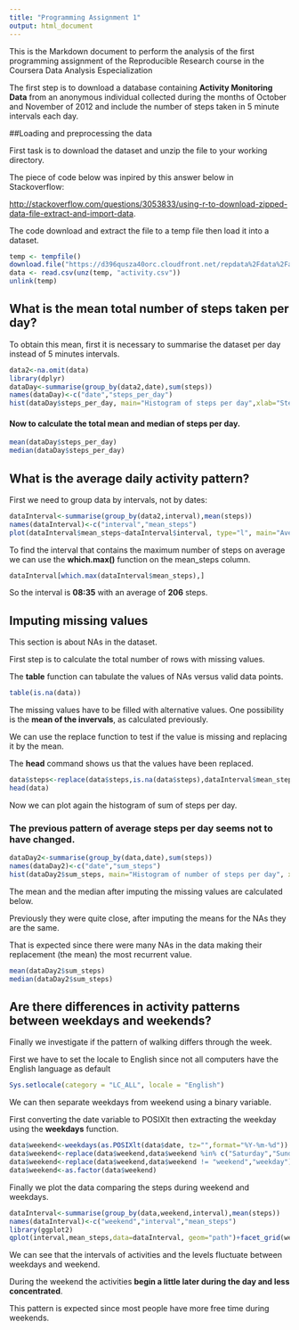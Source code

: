 ```yaml
---
title: "Programming Assignment 1"
output: html_document
---
```


This is the Markdown document to perform the analysis of the first programming assignment of the Reproducible Research course in the Coursera Data Analysis Especialization

The first step is to download a database containing **Activity Monitoring Data** from an anonymous individual collected during the months of October and November of 2012 and include the number of steps taken in 5 minute intervals each day.

##Loading and preprocessing the data

First task is to download the dataset and unzip the file to your working directory.    

The piece of code below was inpired by this answer below in Stackoverflow:    

<http://stackoverflow.com/questions/3053833/using-r-to-download-zipped-data-file-extract-and-import-data>.  

The code download and extract the file to a temp file then load it into a dataset.  


```r
temp <- tempfile()
download.file("https://d396qusza40orc.cloudfront.net/repdata%2Fdata%2Factivity.zip",temp)
data <- read.csv(unz(temp, "activity.csv"))
unlink(temp)
```



## What is the mean total number of steps taken per day?

To obtain this mean, first it is necessary to summarise the dataset per day instead of 5 minutes intervals.    

```r
data2<-na.omit(data)
library(dplyr)
dataDay<-summarise(group_by(data2,date),sum(steps))
names(dataDay)<-c("date","steps_per_day")
hist(dataDay$steps_per_day, main="Histogram of steps per day",xlab="Steps per day")

```

#### Now to calculate the total **mean** and **median** of steps per day.  

```r
mean(dataDay$steps_per_day)
median(dataDay$steps_per_day)
```



## What is the average daily activity pattern?

First we need to group data by intervals, not by dates:  

```r

dataInterval<-summarise(group_by(data2,interval),mean(steps))
names(dataInterval)<-c("interval","mean_steps")
plot(dataInterval$mean_steps~dataInterval$interval, type="l", main="Average number of steps per interval", xlab="Intervals", ylab="Average steps")
```

To find the interval that contains the maximum number of steps on average we can use the
**which.max()** function on the mean_steps column.  

```r

dataInterval[which.max(dataInterval$mean_steps),]

```

So the interval is **08:35** with an average of **206** steps.    
  
  
  
  
## Imputing missing values


This section is about NAs in the dataset.  

First step is to calculate the total number of rows with missing values.    

The **table** function can tabulate the values of NAs versus valid data points.  

```r

table(is.na(data))

```

The missing values have to be filled with alternative values. One possibility is the **mean of the invervals**, as calculated previously.  

We can use the replace function to test if the value is missing and replacing it by the mean.  

The **head** command shows us that the values have been replaced.  



```r

data$steps<-replace(data$steps,is.na(data$steps),dataInterval$mean_steps)
head(data)
```

Now we can plot again the histogram of sum of steps per day.  

### The previous pattern of average steps per day seems not to have changed.  

```r
dataDay2<-summarise(group_by(data,date),sum(steps))
names(dataDay2)<-c("date","sum_steps")
hist(dataDay2$sum_steps, main="Histogram of number of steps per day", xlab="Steps per day")

```

The mean and the median after imputing the missing values are calculated below.    

Previously they were quite close, after imputing the means for the NAs they are the same.  

That is expected since there were many NAs in the data making their replacement (the mean) the most recurrent value.   

```r

mean(dataDay2$sum_steps)
median(dataDay2$sum_steps)

```


## Are there differences in activity patterns between weekdays and weekends?

Finally we investigate if the pattern of walking differs through the week.  

First we have to set the locale to English since not all computers have the English language as default




```r
Sys.setlocale(category = "LC_ALL", locale = "English")

```

We can then separate weekdays from weekend using a binary variable. 

First converting the date variable to POSIXlt then extracting the weekday using the **weekdays** function.  


```r

data$weekend<-weekdays(as.POSIXlt(data$date, tz="",format="%Y-%m-%d"))
data$weekend<-replace(data$weekend,data$weekend %in% c("Saturday","Sunday"),"weekend")
data$weekend<-replace(data$weekend,data$weekend != "weekend","weekday")
data$weekend<-as.factor(data$weekend)

```

Finally we plot the data comparing the steps during weekend and weekdays.  


```r

dataInterval<-summarise(group_by(data,weekend,interval),mean(steps))
names(dataInterval)<-c("weekend","interval","mean_steps")
library(ggplot2)
qplot(interval,mean_steps,data=dataInterval, geom="path")+facet_grid(weekend~.)+labs(title="Average number of steps per interval: Weekdays vs Weekends", y="Average Steps", x="Intervals")

```

We can see that the intervals of activities and the levels fluctuate between weekdays and weekend.  

During the weekend the activities **begin a little later during the day and less concentrated**.  

This pattern is expected since most people have more free time during weekends.  



